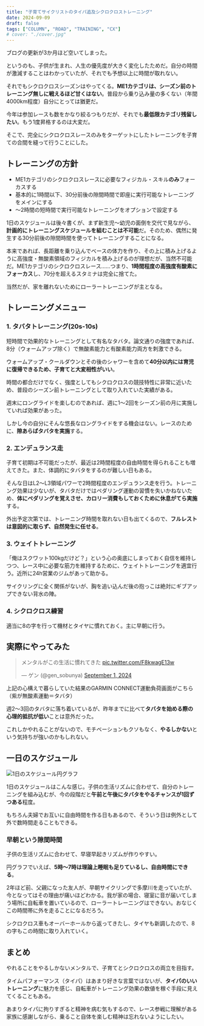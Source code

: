 ```yaml
---
title: "子育てサイクリストのタイパ追及シクロクロストレーニング"
date: 2024-09-09
draft: false
tags: ["COLUMN", "ROAD", "TRAINING", "CX"]
# cover: "./cover.jpg"
---
```


ブログの更新が3か月ほど空いてしまった。

というのも、子供が生まれ、人生の優先度が大きく変化したためだ。自分の時間が激減することはわかっていたが、それでも予想以上に時間が取れない。

それでもシクロクロスシーズンはやってくる。**ME1カテゴリは、シーズン前のトレーニング無しに戦えるほど甘くはない**。普段から乗り込み量の多くない（年間4000km程度）自分にとっては猶更だ。

今年は参加レースも数をかなり絞るつもりだが、それでも**最低限カテゴリ残留したい**。もう1度昇格するのは大変だ。

そこで、完全にシクロクロスレースのみをターゲットにしたトレーニングを子育ての合間を縫って行うことにした。

## トレーニングの方針

- ME1カテゴリのシクロクロスレースに必要なフィジカル・スキル**のみ**フォーカスする
- 基本的に1時間以下、30分前後の隙間時間で即座に実行可能なトレーニングをメインにする
- ～2時間の短時間で実行可能なトレーニングをオプションで設定する

1日のスケジュールは後々書くが、まず新生児～幼児の面倒を交代で見ながら、**計画的にトレーニングスケジュールを組むことは不可能**だ。そのため、偶然に発生する30分前後の隙間時間を使ってトレーニングすることになる。

本来であれば、長距離を乗り込んでベースの体力を作り、その上に積み上げるように高強度・無酸素領域のフィジカルを積み上げるのが理想だが、当然不可能だ。ME1カテゴリのシクロクロスレース……つまり、**1時間程度の高強度有酸素にフォーカス**し、70分を超えるスタミナは完全に捨てた。

当然だが、家を離れないためにローラートレーニングが主となる。

<Amzn asin="B0921JDFDS" />

## トレーニングメニュー

### 1. タバタトレーニング(20s-10s)

短時間で効果的なトレーニングとして有名なタバタ。論文通りの強度であれば、8分（ウォームアップ除く）で無酸素能力と有酸素能力両方を刺激できる。

ウォームアップ・クールダウンとその後のシャワーを含めて**40分以内には育児に復帰できるため、子育てと大変相性がいい**。

時間の都合だけでなく、強度としてもシクロクロスの競技特性に非常に近いため、普段のシーズン前トレーニングとして取り入れていた実績がある。

週末にロングライドを楽しむのであれば、週に1～2回をシーズン前の月に実施していれば効果があった。

しかし今の自分にそんな悠長なロングライドをする機会はない。レースのために、**隙あらばタバタを実施**する。

<Amzn asin="B0BDZ7MZPD" />

### 2. エンデュランス走

子育て初期は不可能だったが、最近は2時間程度の自由時間を得られることも増えてきた。また、体調的にタバタをするのが難しい日もある。

そんな日はL2～L3領域パワーで2時間程度のエンデュランス走を行う。トレーニング効果は少ないが、タバタだけではペダリング運動の習慣を失いかねないため、**体にペダリングを覚えさせ、カロリー消費もしておくために休息がてら実施**する。

外出予定次第では、トレーニング時間を取れない日も出てくるので、**フルレストは意図的に取らず、自然発生に任せる**。

### 3. ウェイトトレーニング

「俺はスクワット100kgだけど？」という心の奥底にしまっておく自信を維持しつつ、レース中に必要な筋力を維持するために、ウェイトトレーニングを適宜行う。近所に24h営業のジムがあって助かる。

サイクリングに全く関係がないが、胸を追い込んだ後の抱っこは絶対にギブアップできない背水の陣。

<Amzn asin="B00189LO84" />

### 4. シクロクロス練習

適当に8の字を行って機材とタイヤに慣れておく。主に早朝に行う。

## 実際にやってみた

<blockquote class="twitter-tweet"><p lang="ja" dir="ltr">メンタルがこの生活に慣れてきた <a href="https://t.co/F8kwagE13w">pic.twitter.com/F8kwagE13w</a></p>&mdash; ゲン (@gen_sobunya) <a href="https://twitter.com/gen_sobunya/status/1830068728727552162?ref_src=twsrc%5Etfw">September 1, 2024</a></blockquote>

上記の心構えで暮らしていた結果のGARMIN CONNECT運動負荷画面がこちら（紫が無酸素運動＝タバタ）

週2～3回のタバタに落ち着いているが、昨年までに比べて**タバタを始める際の心理的抵抗が低い**ことは意外だった。

これしかやれることがないので、モチベーションもクソもなく、**やるしかない**という気持ちが強いのかもしれない。

## 一日のスケジュール

![1日のスケジュール円グラフ](./image.png)

1日のスケジュールはこんな感じ。子供の生活リズムに合わせて、自分のトレーニングを組み込むが、今の段階だと**午前と午後にタバタをやるチャンスが1回ずつある**程度。

もちろん夫婦でお互いに自由時間を作る日もあるので、そういう日は例外として外で数時間走ることもできる。

### 早朝という隙間時間

子供の生活リズムに合わせて、早寝早起きリズムが作りやすい。

円グラフでいえば、**5時～7時は理論上睡眠も足りているし、自由時間にできる**。

2年ほど前、父親になった友人が、早朝サイクリングで多摩川を走っていたが、今となってはその理由が痛いほどわかる。我が家の場合、寝室に音が届いてしまう場所に自転車を置いているので、ローラートレーニングはできない。おなじくこの時間帯に外を走ることになるだろう。

シクロクロス車もオーバーホールから返ってきたし、タイヤも新調したので、8の字もこの時間に取り入れていく。

## まとめ

やれることをやるしかないメンタルで、子育てとシクロクロスの両立を目指す。

タイムパフォーマンス（タイパ）はあまり好きな言葉ではないが、**タイパのいいトレーニング**に魅力を感じ、自転車がトレーニング効果の数値を稼ぐ手段に見えてくることもある。

あまりタイパに拘りすぎると精神を病む気もするので、レース参戦に理解がある家族に感謝しながら、乗ること自体を楽しむ精神は忘れないようにしたい。
